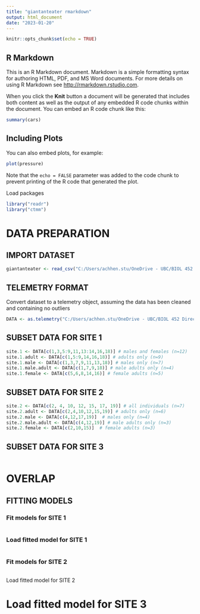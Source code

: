 ```yaml
---
title: "giantanteater rmarkdown"
output: html_document
date: "2023-01-20"
---
```


```r
knitr::opts_chunk$set(echo = TRUE)
```

## R Markdown

This is an R Markdown document. Markdown is a simple formatting syntax for authoring HTML, PDF, and MS Word documents. For more details on using R Markdown see <http://rmarkdown.rstudio.com>.

When you click the **Knit** button a document will be generated that includes both content as well as the output of any embedded R code chunks within the document. You can embed an R code chunk like this:

```r
summary(cars)
```

## Including Plots

You can also embed plots, for example:

```r
plot(pressure)
```

Note that the `echo = FALSE` parameter was added to the code chunk to prevent printing of the R code that generated the plot.














Load packages
```r
library("readr")
library("ctmm")
```

# DATA PREPARATION

## IMPORT DATASET
```r
giantanteater <- read_csv("C:/Users/achhen.stu/OneDrive - UBC/BIOL 452 Directed Studies - Giant Anteaters/Anteater Dataset/giantanteater.csv")
```

## TELEMETRY FORMAT
Convert dataset to a telemetry object, assuming the data has been cleaned and containing no outliers
```r
DATA <- as.telemetry("C:/Users/achhen.stu/OneDrive - UBC/BIOL 452 Directed Studies - Giant Anteaters/Anteater Dataset/giantanteater.csv") # n=19

```


## SUBSET DATA FOR SITE 1
```r
site.1 <- DATA[c(1,3,5:9,11,13:14,16,18)] # males and females (n=12)
site.1.adult <- DATA[c(1,5:9,14,16,18)] # adults only (n=9)
site.1.male <- DATA[c(1,3,7,9,11,13,18)] # males only (n=7)
site.1.male.adult <- DATA[c(1,7,9,18)] # male adults only (n=4)
site.1.female <- DATA[c(5,6,8,14,16)] # female adults (n=5)
```

## SUBSET DATA FOR SITE 2
```r
site.2 <- DATA[c(2, 4, 10, 12, 15, 17, 19)] # all individuals (n=7)
site.2.adult <- DATA[c(2,4,10,12,15,19)] # adults only (n=6)
site.2.male <- DATA[c(4,12,17,19)]  # males only (n=4)
site.2.male.adult <- DATA[c(4,12,19)] # male adults only (n=3)
site.2.female <- DATA[c(2,10,15)]  # female adults (n=3)
```

## SUBSET DATA FOR SITE 3
```r

```

# OVERLAP

## FITTING MODELS

### Fit models for SITE 1
```r

```

### Load fitted model for SITE 1
```r

```

### Fit models for SITE 2
```r

```



Load fitted model for SITE 2





# Load fitted model for SITE 3


